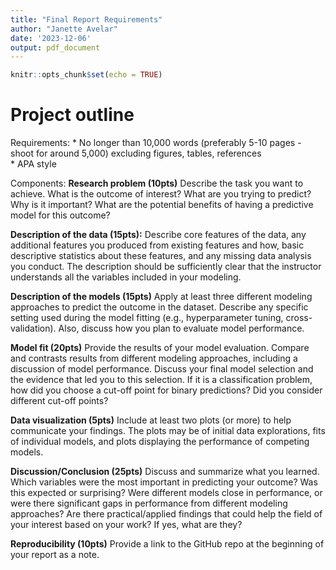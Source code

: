 ```yaml
---
title: "Final Report Requirements"
author: "Janette Avelar"
date: '2023-12-06'
output: pdf_document
---
```


```r
knitr::opts_chunk$set(echo = TRUE)
```

# Project outline

Requirements:
* No longer than 10,000 words (preferably 5-10 pages - shoot for around 5,000) excluding figures, tables, references  
* APA style

Components:
**Research problem (10pts)** Describe the task you want to achieve. What is the outcome of interest? What are you trying to predict? Why is it important? What are the potential benefits of having a predictive model for this outcome?

**Description of the data (15pts):** Describe core features of the data, any additional features you produced from existing features and how, basic descriptive statistics about these features, and any missing data analysis you conduct. The description should be sufficiently clear that the instructor understands all the variables included in your modeling.

**Description of the models (15pts)** Apply at least three different modeling approaches to predict the outcome in the dataset. Describe any specific setting used during the model fitting (e.g., hyperparameter tuning, cross-validation). Also, discuss how you plan to evaluate model performance.

**Model fit (20pts)** Provide the results of your model evaluation. Compare and contrasts results from different modeling approaches, including a discussion of model performance. Discuss your final model selection and the evidence that led you to this selection. If it is a classification problem, how did you choose a cut-off point for binary predictions? Did you consider different cut-off points?

**Data visualization (5pts)** Include at least two plots (or more) to help communicate your findings. The plots may be of initial data explorations, fits of individual models, and plots displaying the performance of competing models.

**Discussion/Conclusion (25pts)** Discuss and summarize what you learned. Which variables were the most important in predicting your outcome? Was this expected or surprising? Were different models close in performance, or were there significant gaps in performance from different modeling approaches? Are there practical/applied findings that could help the field of your interest based on your work? If yes, what are they?

**Reproducibility (10pts)** Provide a link to the GitHub repo at the beginning of your report as a note.